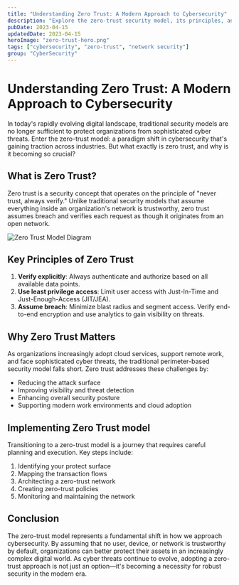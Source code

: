```yaml
---
title: "Understanding Zero Trust: A Modern Approach to Cybersecurity"
description: "Explore the zero-trust security model, its principles, and why it's becoming essential in today's digital landscape."
pubDate: 2023-04-15
updatedDate: 2023-04-15
heroImage: "zero-trust-hero.png"
tags: ["cybersecurity", "zero-trust", "network security"]
group: "CyberSecurity"
---
```



# Understanding Zero Trust: A Modern Approach to Cybersecurity

In today's rapidly evolving digital landscape, traditional security models are no longer sufficient to protect organizations from sophisticated cyber threats. Enter the zero-trust model: a paradigm shift in cybersecurity that's gaining traction across industries. But what exactly is zero trust, and why is it becoming so crucial?

## What is Zero Trust?

Zero trust is a security concept that operates on the principle of "never trust, always verify." Unlike traditional security models that assume everything inside an organization's network is trustworthy, zero trust assumes breach and verifies each request as though it originates from an open network.

<Image src={zeroTrustDiagram} alt="Zero Trust Model Diagram" />

## Key Principles of Zero Trust

1. **Verify explicitly**: Always authenticate and authorize based on all available data points.
2. **Use least privilege access**: Limit user access with Just-In-Time and Just-Enough-Access (JIT/JEA).
3. **Assume breach**: Minimize blast radius and segment access. Verify end-to-end encryption and use analytics to gain visibility on threats.

## Why Zero Trust Matters

As organizations increasingly adopt cloud services, support remote work, and face sophisticated cyber threats, the traditional perimeter-based security model falls short. Zero trust addresses these challenges by:

- Reducing the attack surface
- Improving visibility and threat detection
- Enhancing overall security posture
- Supporting modern work environments and cloud adoption

## Implementing Zero Trust model

Transitioning to a zero-trust model is a journey that requires careful planning and execution. Key steps include:

1. Identifying your protect surface
2. Mapping the transaction flows
3. Architecting a zero-trust network
4. Creating zero-trust policies
5. Monitoring and maintaining the network

## Conclusion

The zero-trust model represents a fundamental shift in how we approach cybersecurity. By assuming that no user, device, or network is trustworthy by default, organizations can better protect their assets in an increasingly complex digital world. As cyber threats continue to evolve, adopting a zero-trust approach is not just an option—it's becoming a necessity for robust security in the modern era.

